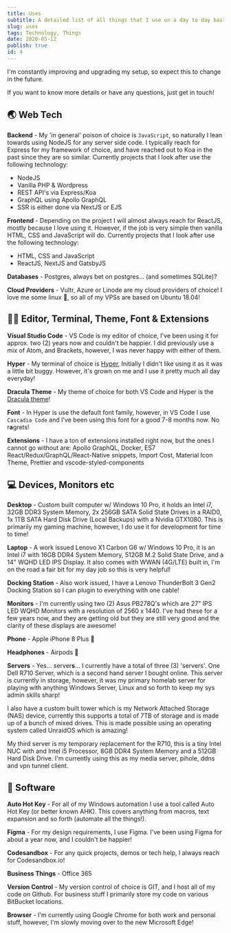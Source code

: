 ```yaml
---
title: Uses
subtitle: A detailed list of all things that I use on a day to day basis, this covers any web tech, editors, terminals, fonts, extensions, computers, laptops, monitors, servers and so forth! I recently checked out a website called <a href="https://uses.tech">uses.tech</a> and created this list to participate!
slug: uses
tags: Technology, Things
date: 2020-05-12
publish: true
id: 4
---
```


I'm constantly improving and upgrading my setup, so expect this to change in the future.

If you want to know more details or have any questions, just get in touch!

## 🌏 Web Tech

**Backend** - My 'in general' poison of choice is `JavaScript`, so naturally I lean towards using NodeJS for any server side code. I typically reach for Express for my framework of choice, and have reached out to Koa in the past since they are so similar. Currently projects that I look after use the following technology:

- NodeJS
- Vanilla PHP & Wordpress
- REST API's via Express/Koa
- GraphQL using Apollo GraphQL
- SSR is either done via NextJS or EJS

**Frontend** - Depending on the project I will almost always reach for ReactJS, mostly because I love using it. However, if the job is very simple then vanilla HTML, CSS and JavaScript will do. Currently projects that I look after use the following technology:

- HTML, CSS and JavaScript
- ReactJS, NextJS and GatsbyJS

**Databases** - Postgres, always bet on postgres... (and sometimes SQLite)?

**Cloud Providers** - Vultr, Azure or Linode are my cloud providers of choice! I love me some linux 🐧, so all of my VPSs are based on Ubuntu 18.04!

## 👩‍💻 Editor, Terminal, Theme, Font & Extensions

**Visual Studio Code** - VS Code is my editor of choice, I've been using it for approx. two (2) years now and couldn't be happier. I did previously use a mix of Atom, and Brackets, however, I was never happy with either of them.

**Hyper** - My terminal of choice is <a href="https://hyper.is/">Hyper</a>, Initially I didn't like using it as it was a little bit buggy. However, it's grown on me and I use it pretty much all day everyday!

**Dracula Theme** - My theme of choice for both VS Code and Hyper is the <a href="https://draculatheme.com/">Dracula theme</a>!

**Font** - In Hyper is use the default font family, however, in VS Code I use `Cascadia Code` and I've been using this font for a good 7-8 months now. No r**a**grets!

**Extensions** - I have a ton of extensions installed right now, but the ones I cannot go without are: Apollo GraphQL, Docker, ES7 React/Redux/GraphQL/React-Native snippets, Import Cost, Material Icon Theme, Prettier and vscode-styled-components

## 💻 Devices, Monitors etc

**Desktop** - Custom built computer w/ Windows 10 Pro, it holds an Intel i7, 32GB DDR3 System Memory, 2x 256GB SATA Solid State Drives in a RAID0, 1x 1TB SATA Hard Disk Drive (Local Backups) with a Nvidia GTX1080. This is primarily my gaming machine, however, I do use it for development for time to time!

**Laptop** - A work issued Lenovo X1 Carbon G6 w/ Windows 10 Pro, it is an Intel i7 with 16GB DDR4 System Memory, 512GB M.2 Solid State Drive, and a 14" WQHD LED IPS Display. It also comes with WWAN (4G/LTE) built in, I'm on the road a fair bit for my day job so this is very helpful!

**Docking Station** - Also work issued, I have a Lenovo ThunderBolt 3 Gen2 Docking Station so I can plugin to everything with one cable!

**Monitors** - I'm currently using two (2) Asus PB278Q's which are 27" IPS LED WQHD Monitors with a resolution of 2560 x 1440. I've had these for a few years now, and they are getting old but they are still very good and the clarity of these displays are awesome!

**Phone** - Apple iPhone 8 Plus 📱

**Headphones** - Airpods 🤣

**Servers** - Yes... server**s**... I currently have a total of three (3) 'servers'. One Dell R710 Server, which is a second hand server I bought online. This server is currently in storage, however, it was my primary homelab server for playing with anything Windows Server, Linux and so forth to keep my sys admin skills sharp!

I also have a custom built tower which is my Network Attached Storage (NAS) device, currently this supports a total of 7TB of storage and is made up of a bunch of mixed drives. This is made possible using an operating system called UnraidOS which is amazing!

My third server is my temporary replacement for the R710, this is a tiny Intel NUC with and Intel i5 Processor, 8GB DDR4 System Memory and a 512GB Hard Disk Drive. I'm currently using this as my media server, pihole, ddns and vpn tunnel client.

## 🍦 Software

**Auto Hot Key** - For all of my Windows automation I use a tool called Auto Hot Key (or better known AHK). This covers anything from macros, text expansion and so forth (automate all the things!).

**Figma** - For my design requirements, I use Figma. I've been using Figma for about a year now, and I couldn't be happier!

**Codesandbox** - For any quick projects, demos or tech help, I always reach for Codesandbox.io!

**Business Things** - Office 365

**Version Control** - My version control of choice is GIT, and I host all of my code on Github. For business stuff I primarily store my code on various BitBucket locations.

**Browser** - I'm currently using Google Chrome for both work and personal stuff, however, I'm slowly moving over to the new Microsoft Edge!
